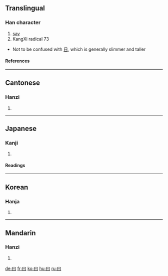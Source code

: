 ==Translingual==
===Han character===
{{Han char|rn=73|rad=曰|as=00|sn=4|four=6010<sub>0</sub>|canj=日 (A), X日 (XA)}}
# [[say]]
# KangXi radical 73


*Not to be confused with [[日]], which is generally slimmer and taller
====References====
{{Han ref|kx=0502.010|dkj=14278|dj=0872.300|hdz=21482.020|uh=66F0|ud=26352|bh=A4EA|bd=42218}}

----
==Cantonese==
===Hanzi===
{{yue-hanzi|jyut=|y=yeuk6, yut6}}
# {{defn|Cantonese}}

----
==Japanese==
===Kanji===
{{ja-kanji|grade=|rs=曰00}}
# {{defn|Japanese}} 
====Readings====
{{ja-readings|on=[[えつ]] (etsu)|kun=[[いう]] (iu), [[いわく]] (iwaku), [[のたまわく]] (notamawaku)}}

----
==Korean==
===Hanja===
{{ko-hanja|hangeul=왈|eumhun=|rv=wal|mr=wal|y=wal}}
# {{defn|Korean}}

----
==Mandarin==
===Hanzi===
{{cmn-hanzi|pin=[[yuē]] (yue1)|wg=yüeh<sup>1</sup>}}
# {{defn|Mandarin}}


[[de:曰]]
[[fr:曰]]
[[ko:曰]]
[[hu:曰]]
[[ru:曰]]